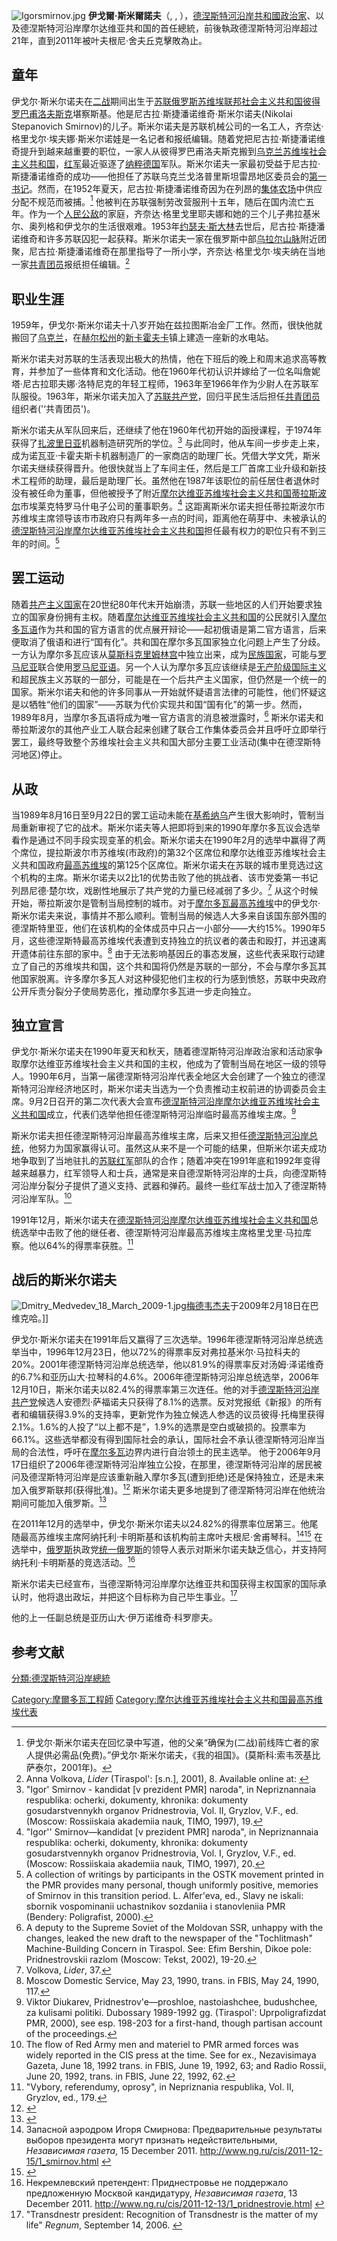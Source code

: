 {{Infobox Officeholder
|name             = 伊戈尔·斯米尔诺夫<br>{{lang|ru|И́горь Никола́евич Смирно́в}}<br>{{lang|ro|Igor Nicolaevici Smirnov}}
|honorific-suffix = 
|image            =Igor Smirnov (2017-10-04).jpg
|imagesize        = 
|caption          = 斯米尔诺夫在2017年的照片
|office           = 第1任[[德涅斯特河沿岸總統|德涅斯特河沿岸總統]]
|primeminister    = 
|term_start       = 1991年10月1日
|term_end         = 2011年12月30日
|predecessor      = 
|successor        =[[葉夫根尼·舍夫丘克|葉夫根尼·舍夫丘克]]
|office1          = 德涅斯特河沿岸苏维埃社会主义共和国最高苏维埃主席团主席
|president1       = [[米哈伊尔·谢尔盖耶维奇·戈尔巴乔夫|米哈伊尔·谢尔盖耶维奇·戈尔巴乔夫]]<br>（[[苏联总统|苏联总统]]）
|term_start1      = 1990年9月2日
|term_end1        = 1991年8月25日
|predecessor1     = [[米尔恰·斯涅古尔|米尔恰·斯涅古尔]]<br>（前身职务是：[[摩尔达维亚苏维埃社会主义共和国|摩尔达维亚苏维埃社会主义共和国]]最高苏维埃主席团主席）
|successor1       = 他自己（职务撤销；[[德涅斯特河沿岸总统|德涅斯特河沿岸总统]]）
|birth_name       = 
|birth_date       = {{birth date and age|1941|10|23|df=y}}
|birth_place      = {{USSR}}[[堪察加彼得罗巴甫洛夫斯克|堪察加彼得罗巴甫洛夫斯克]]
|nationality ={{flag|德涅斯特河沿岸}}
|death_date       = 
|death_place      =
|party            = 
|alma_mater       = 
|religion      = 
|spouse         = {{le|赞尼塔·尼古拉夫娜·洛特尼克|Zhannetta Nikolaevna Lotnik}}
|signature      = Smirnov autograph.png
}}
[[File:Igorsmirnov.jpg|right]]
'''伊戈爾·斯米爾諾夫'''（{{lang-ru|И́горь Никола́евич Смирно́в}}, {{lang-ro|Igor Nicolaevici Smirnov}}, {{bd|1941年|10月23日|||catIdx=I}}），[[德涅斯特河沿岸共和國|德涅斯特河沿岸共和國]][[政治家|政治家]]、以及德涅斯特河沿岸摩尔达维亚共和国的首任總統，前後執政德涅斯特河沿岸超过21年，直到2011年被叶夫根尼·舍夫丘克擊敗為止。
==童年==
伊戈尔·斯米尔诺夫在[[二战|二战]]期间出生于[[苏联|苏联]][[俄罗斯苏维埃联邦社会主义共和国|俄罗斯苏维埃联邦社会主义共和国]][[彼得罗巴甫洛夫斯克|彼得罗巴甫洛夫斯克]]堪察斯基。他是尼古拉·斯捷潘诺维奇·斯米尔诺夫(Nikolai Stepanovich Smirnov)的儿子。斯米尔诺夫是苏联机械公司的一名工人，齐奈达·格里戈尔·埃夫娜·斯米尔诺娃是一名记者和报纸编辑。随着党把尼古拉·斯捷潘诺维奇提升到越来越重要的职位，一家人从彼得罗巴甫洛夫斯克搬到[[乌克兰苏维埃社会主义共和国|乌克兰苏维埃社会主义共和国]]，[[红军|红军]]最近驱逐了[[纳粹德国|纳粹德国]]军队。斯米尔诺夫一家最初受益于尼古拉·斯捷潘诺维奇的成功——他担任了苏联乌克兰戈洛普里斯坦雷昂地区委员会的[[第一书记|第一书记]]。然而，在1952年夏天，尼古拉·斯捷潘诺维奇因为在列昂的[[集体农场|集体农场]]中供应分配不规范而被捕。<ref>伊戈尔·斯米尔诺夫在回忆录中写道，他的父亲“确保为(二战)前线阵亡者的家人提供必需品(免费)。”伊戈尔·斯米尔诺夫，《我的祖国》。(莫斯科:索韦茨基比萨泰尔，2001年)。</ref> 他被判在苏联强制劳改营服刑十五年，随后在国内流亡五年。作为一个[[人民公敌|人民公敌]]的家庭，齐奈达·格里戈里耶夫娜和她的三个儿子弗拉基米尔、奥列格和伊戈尔的生活很艰难。1953年[[约瑟夫·斯大林|约瑟夫·斯大林]]去世后，尼古拉·斯捷潘诺维奇和许多苏联囚犯一起获释。斯米尔诺夫一家在俄罗斯中部[[乌拉尔山脉|乌拉尔山脉]]附近团聚，尼古拉·斯捷潘诺维奇在那里指导了一所小学，齐奈达·格里戈尔·埃夫纳在当地一家[[共青团员|共青团员]]报纸担任编辑。<ref>Anna Volkova, ''Lider'' (Tiraspol': [s.n.], 2001), 8. Available online at: {{cite web |url=http://www.olvia.idknet.com/soderjanie.htm |title=Archived copy |access-date=2006-09-23 |url-status=dead |archive-url=https://web.archive.org/web/20060908075439/http://olvia.idknet.com/soderjanie.htm |archive-date=2006-09-08 }}</ref>
==职业生涯==
1959年，伊戈尔·斯米尔诺夫十八岁开始在兹拉图斯冶金厂工作。然而，很快他就搬回了[[乌克兰|乌克兰]]，在[[赫尔松州|赫尔松州]]的[[新卡霍夫卡|新卡霍夫卡]]镇上建造一座新的水电站。

斯米尔诺夫对苏联的生活表现出极大的热情，他在下班后的晚上和周末追求高等教育，并参加了一些体育和文化活动。他在1960年代初认识并嫁给了一位名叫詹妮塔·尼古拉耶夫娜·洛特尼克的年轻工程师，1963年至1966年作为少尉人在苏联军队服役。1963年，斯米尔诺夫加入了[[苏联共产党|苏联共产党]]，回归平民生活后担任[[共青团员|共青团员]]组织者('‘共青团员')。

斯米尔诺夫从军队回来后，还继续了他在1960年代初开始的函授课程，于1974年获得了[[扎波里日亚|扎波里日亚]]机器制造研究所的学位。<ref>"Igor' Smirnov - kandidat [v prezident PMR] naroda", in Nepriznannaia respublika: ocherki, dokumenty, khronika: dokumenty gosudarstvennykh organov Pridnestrovia, Vol. II, Gryzlov, V.F., ed. (Moscow: Rossiiskaia akademiia nauk, TIMO, 1997), 19.</ref> 与此同时，他从车间一步步走上来，成为诺瓦亚·卡霍夫斯卡机器制造厂的一家商店的助理厂长。凭借大学文凭，斯米尔诺夫继续获得晋升。他很快就当上了车间主任，然后是工厂首席工业升级和新技术工程师的助理，最后是助理厂长。虽然他在1987年该职位的前任居住者退休时没有被任命为董事，但他被授予了附近[[摩尔达维亚苏维埃社会主义共和国|摩尔达维亚苏维埃社会主义共和国]][[蒂拉斯波尔|蒂拉斯波尔]]市埃莱克特罗马什电子公司的董事职务。<ref>"Igor'' Smirnov—kandidat [v prezident PMR] naroda", in Nepriznannaia respublika: ocherki, dokumenty, khronika: dokumenty gosudarstvennykh organov Pridnestrovia, Vol. I, Gryzlov, V.F., ed. (Moscow: Rossiiskaia akademiia nauk, TIMO, 1997), 20.</ref> 这距离斯米尔诺夫担任蒂拉斯波尔市苏维埃主席领导该市市政府只有两年多一点的时间，距离他在萌芽中、未被承认的[[德涅斯特河沿岸摩尔达维亚苏维埃社会主义共和国|德涅斯特河沿岸摩尔达维亚苏维埃社会主义共和国]]担任最有权力的职位只有不到三年的时间。<ref>A collection of writings by participants in the OSTK movement printed in the PMR provides many personal, though uniformly positive, memories of Smirnov in this transition period. L. Alfer'eva, ed., Slavy ne iskali: sbornik vospominanii uchastnikov sozdaniia i stanovleniia PMR (Bendery: Poligrafist, 2000).</ref>
==罢工运动==
随着[[共产主义国家|共产主义国家]]在20世纪80年代末开始崩溃，苏联一些地区的人们开始要求独立的国家身份拥有主权。随着[[摩尔达维亚苏维埃社会主义共和国|摩尔达维亚苏维埃社会主义共和国]]的公民就引入[[摩尔多瓦语|摩尔多瓦语]]作为共和国的官方语言的优点展开辩论——起初俄语是第二官方语言，后来便取消了俄语和进行“国有化”。共和国在摩尔多瓦国家独立化问题上产生了分歧。一方认为摩尔多瓦应该从[[莫斯科|莫斯科]][[克里姆林宫|克里姆林宫]]中独立出来，成为[[民族国家|民族国家]]，可能与[[罗马尼亚|罗马尼亚]]联合使用[[罗马尼亚语|罗马尼亚语]]。另一个人认为摩尔多瓦应该继续是[[无产阶级国际主义|无产阶级国际主义]]和超民族主义苏联的一部分，可能是在一个后共产主义国家，但仍然是一个统一的国家。斯米尔诺夫和他的许多同事从一开始就怀疑语言法律的可能性，他们怀疑这是以牺牲“他们的国家”——苏联为代价实现共和国“国有化”的第一步。然而，1989年8月，当摩尔多瓦语将成为唯一官方语言的消息被泄露时，<ref>A deputy to the Supreme Soviet of the Moldovan SSR, unhappy with the changes, leaked the new draft to the newspaper of the "Tochlitmash" Machine-Building Concern in Tiraspol. See: Efim Bershin, Dikoe pole: Pridnestrovskii razlom (Moscow: Tekst, 2002), 19-20.</ref> 斯米尔诺夫和蒂拉斯波尔的其他产业工人联合起来创建了联合工作集体委员会并且呼吁立即举行罢工，最终导致整个苏维埃社会主义共和国大部分主要工业活动(集中在德涅斯特河地区)停止。
==从政==
当1989年8月16日至9月22日的罢工运动未能在[[基希纳乌|基希纳乌]]产生很大影响时，管制当局重新审视了它的战术。斯米尔诺夫等人把即将到来的1990年摩尔多瓦议会选举看作是通过不同手段实现变革的机会。斯米尔诺夫在1990年2月的选举中赢得了两个席位，提拉斯波尔市苏维埃(市政府)的第32个区席位和摩尔达维亚苏维埃社会主义共和国政府[[最高苏维埃|最高苏维埃]]的第125个区席位。斯米尔诺夫在苏联的城市里竞选过这个机构的主席。斯米尔诺夫以2比1的优势击败了他的挑战者、该市党委第一书记列昂尼德·楚尔坎，戏剧性地展示了共产党的力量已经减弱了多少。<ref>Volkova, ''Lider'', 37.</ref> 从这个时候开始，蒂拉斯波尔是管制当局控制的城市。对于[[摩尔多瓦议会|摩尔多瓦最高苏维埃]]中的伊戈尔·斯米尔诺夫来说，事情并不那么顺利。管制当局的候选人大多来自该国东部外围的德涅斯特里亚，他们在该机构的全体成员中只占一小部分——大约15%。1990年5月，这些德涅斯特最高苏维埃代表遭到支持独立的抗议者的袭击和殴打，并迅速离开遗体前往东部的家中。<ref>Moscow Domestic Service, May 23, 1990, trans. in FBIS, May 24, 1990, 117.</ref> 由于无法影响基因丘的事态发展，这些代表采取行动建立了自己的苏维埃共和国，这个共和国将仍然是苏联的一部分，不会与摩尔多瓦其他国家脱离。许多摩尔多瓦人对这种侵犯他们主权的行为感到愤怒，苏联中央政府公开斥责分裂分子使局势恶化，推动摩尔多瓦进一步走向独立。
==独立宣言==
伊戈尔·斯米尔诺夫在1990年夏天和秋天，随着德涅斯特河沿岸政治家和活动家争取摩尔达维亚苏维埃社会主义共和国的主权，他成为了管制当局在地区一级的领导人。1990年6月，当第一届德涅斯特河沿岸代表全地区大会创建了一个独立的德涅斯特河沿岸经济地区时，斯米尔诺夫当选为一个负责推动主权前进的协调委员会主席。9月2日召开的第二次代表大会宣布[[德涅斯特河沿岸摩尔达维亚苏维埃社会主义共和国|德涅斯特河沿岸摩尔达维亚苏维埃社会主义共和国]]成立，代表们选举他担任德涅斯特河沿岸临时最高苏维埃主席。<ref>Viktor Diukarev, Pridnestrov'e—proshloe, nastoiashchee, budushchee, za kulisami politiki. Dubossary 1989-1992 gg. (Tiraspol': Uprpoligrafizdat PMR, 2000), see esp. 198-203 for a first-hand, though partisan account of the proceedings.</ref>

斯米尔诺夫担任德涅斯特河沿岸最高苏维埃主席，后来又担任[[德涅斯特河沿岸总统|德涅斯特河沿岸总统]]，他努力为国家赢得认可。虽然这从来不是一个可能的结果，但斯米尔诺夫成功地争取到了当地驻扎的[[苏联红军|苏联红军]]部队的合作；随着冲突在1991年底和1992年变得越来越暴力，红军领导人和士兵，通常是来自德涅斯特河沿岸的士兵，向德涅斯特河沿岸分裂分子提供了道义支持、武器和弹药。最终一些红军战士加入了德涅斯特河沿岸军队。<ref>The flow of Red Army men and materiel to PMR armed forces was widely reported in the CIS press at the time. See for ex., Nezavisimaya Gazeta, June 18, 1992 trans. in FBIS, June 19, 1992, 63; and Radio Rossii, June 20, 1992, trans. in FBIS, June 22, 1992, 62.</ref>

1991年12月，斯米尔诺夫在[[德涅斯特河沿岸摩尔达维亚苏维埃社会主义共和国|德涅斯特河沿岸摩尔达维亚苏维埃社会主义共和国]]总统选举中击败了他的继任者、德涅斯特河沿岸最高苏维埃主席格里戈里·马拉库察。他以64%的得票率获胜。<ref>"Vybory, referendumy, oprosy", in Nepriznania respublika, Vol. II, Gryzlov, ed., 179.</ref>

==战后的斯米尔诺夫==
[[File:Dmitry_Medvedev_18_March_2009-1.jpg|thumb]][[梅德韦杰夫|梅德韦杰夫]]于2009年2月18日在巴维克哈。]]

伊戈尔·斯米尔诺夫在1991年后又赢得了三次选举。1996年德涅斯特河沿岸总统选举当中，1996年12月23日，他以72%的得票率反对弗拉基米尔·马拉科夫的20%。2001年德涅斯特河沿岸总统选举，他以81.9%的得票率反对汤姆·泽诺维奇的6.7%和亚历山大·拉琴科的4.6%。2006年德涅斯特河沿岸总统选举，2006年12月10日，斯米尔诺夫以82.4%的得票率第三次连任。他的对手[[德涅斯特河沿岸共产党|德涅斯特河沿岸共产党]]候选人安德烈·萨福诺夫只获得了8.1%的选票。反对党报纸《新报》的所有者和编辑获得3.9%的支持率，更新党作为独立候选人参选的议员彼得·托梅里获得2.1%。1.6%的人投了“以上都不是”，1.9%的选票是空白或破损的。投票率为66.1%。这些选举都没有得到国际社会的承认，国际社会不承认德涅斯特河沿岸当局的合法性，呼吁在[[摩尔多瓦|摩尔多瓦]]边界内进行自治领土的民主选举。
他于2006年9月17日组织了2006年德涅斯特河沿岸独立公投，在那里，德涅斯特河沿岸的居民被问及德涅斯特河沿岸是应该重新融入摩尔多瓦(遭到拒绝)还是保持独立，还是未来加入俄罗斯联邦(获得批准)。<ref>{{cite journal|url=https://www.cambridge.org/core/journals/nationalities-papers/article/abs/transnistrian-nationbuilding-a-case-of-effective-diversity-policies/BFF6B96F2F068EEB3343DAAC99255372|title=Transnistrian nation-building: a case of effective diversity policies?|first1=Alexander|last1=Osipov|first2=Hanna|last2=Vasilevich|journal=Nationalities Papers|volume=47|issue=6|pp=983–999|year=2019|doi=10.1017/nps.2018.26|access-date=2021-10-28|archive-date=2021-06-06|archive-url=https://web.archive.org/web/20210606115803/https://www.cambridge.org/core/journals/nationalities-papers/article/abs/transnistrian-nationbuilding-a-case-of-effective-diversity-policies/BFF6B96F2F068EEB3343DAAC99255372}}</ref> 斯米尔诺夫更多地提到了德涅斯特河沿岸在他统治期间可能加入俄罗斯。<ref>{{cite journal|url=https://www.researchgate.net/publication/256031641|title=Is internationally recognised independence the goal of quasi-states? The case of Transnistria|first=Marcin|last=Kosienkowski|journal=[[SSRN_Electronic_Journal|SSRN Electronic Journal]]|pp=55–65|year=2012|doi=10.2139/ssrn.2132161|access-date=2021-10-28|archive-date=2022-02-14|archive-url=https://web.archive.org/web/20220214233036/https://www.researchgate.net/publication/256031641_Is_Internationally_Recognised_Independence_the_Goal_of_Quasi-States_The_Case_of_Transnistria}}</ref>

在2011年12月的选举中，伊戈尔·斯米尔诺夫以24.82%的得票率位居第三。他尾随最高苏维埃主席阿纳托利·卡明斯基和该机构前主席叶夫根尼·舍甫琴科。<ref>Запасной аэродром Игоря Смирнова: Предварительные результаты выборов президента могут признать недействительными, ''Независимая газета'', 15 December 2011. http://www.ng.ru/cis/2011-12-15/1_smirnov.html {{Wayback|url=http://www.ng.ru/cis/2011-12-15/1_smirnov.html |date=20211029175134 }}</ref><ref>{{Cite web |url=https://newdaynews.ru/pmr/363430.html |title=Центризбирком Приднестровья огласил предварительные результаты голосования на выборах Президента ПМР, "Новый День", 15 December 2011 |access-date=2021-10-28 |archive-date=2018-07-07 |archive-url=https://web.archive.org/web/20180707230527/https://newdaynews.ru/pmr/363430.html }}</ref> 在选举中，[[俄罗斯|俄罗斯]]执政党[[统一俄罗斯|统一俄罗斯]]的领导人表示对斯米尔诺夫缺乏信心，并支持阿纳托利·卡明斯基的竞选活动。<ref>Некремлевский претендент: Приднестровье не поддержало предложенную Москвой кандидатуру, ''Независимая газета'', 13 December 2011. http://www.ng.ru/cis/2011-12-13/1_pridnestrovie.html {{Webarchive|url=https://archive.is/20120907021825/http://www.ng.ru/cis/2011-12-13/1_pridnestrovie.html |date=2012-09-07 }}</ref>

斯米尔诺夫已经宣布，当德涅斯特河沿岸摩尔达维亚共和国获得主权国家的国际承认时，他将退出政坛，并把这个目标称为自己毕生事业。<ref>"Transdnestr president: Recognition of Transdnestr is the matter of my life" ''Regnum'', September 14, 2006. {{cite web |url=http://www.regnum.ru/english/704901.html |title=Archived copy |access-date=2006-09-14 |url-status=dead |archive-url=https://web.archive.org/web/20070930224729/http://www.regnum.ru/english/704901.html |archive-date=2007-09-30 }}</ref>

他的上一任副总统是亚历山大·伊万诺维奇·科罗廖夫。
==参考文献==
{{reflist}}
[[分類:德涅斯特河沿岸總統|分類:德涅斯特河沿岸總統]]
[[Category:摩爾多瓦工程師|Category:摩爾多瓦工程師]]
[[Category:摩尔达维亚苏维埃社会主义共和国最高苏维埃代表|Category:摩尔达维亚苏维埃社会主义共和国最高苏维埃代表]]